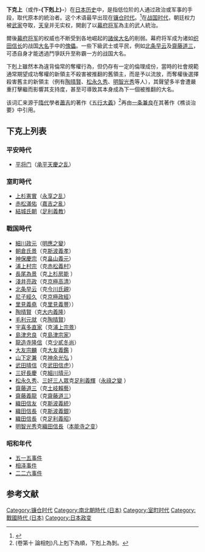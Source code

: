 {{japanese|japanese=下克上 /下剋上|kana=げこくじょう|romaji=Gekokujō}}
'''下克上'''（或作'''-{下剋上}-'''）在[[日本历史|日本历史]]中，是指低位阶的人通过政治或军事的手段，取代原本的統治者。这个术语最早出现在[[镰仓时代|镰仓时代]]。<ref>{{cite web|url=http://vip.book.sina.com.cn/book/chapter_183024_148137.html|title=“下克上”与日本战国时代的战乱，《日本历史》|author=[日]井上清|accessdate=2011-11-07|archive-date=2019-07-16|archive-url=https://web.archive.org/web/20190716183819/http://vip.book.sina.com.cn/book/chapter_183024_148137.html|dead-url=no}}</ref>在[[战国时代_(日本)|战国时代]]，朝廷权力被[[武家|武家]]夺取，[[天皇|天皇]]并无实权，開創了以[[幕府将军|幕府将军]]為主的武人統治。

爾後[[幕府将军|幕府将军]]的权威也不断受到各地崛起的[[諸侯|諸侯]][[大名_(稱謂)|大名]]的削弱。幕府将军成为诸如[[织田信长|织田信长]]的战国[[大名_(稱謂)|大名]]手中的[[傀儡|傀儡]]。一些下級武士或平民，例如[[北条早云|北条早云]]及[[齋藤道三|齋藤道三]]，可憑自身才能透過鬥爭跃升至称霸一方的战国大名。

下剋上雖然本為違背倫常的奪權行為，但仍存有一定的倫理成份，當時的社會規範通常期望成功奪權的新領主不殺害被推翻的舊領主，而是予以流放，而奪權後選擇殺害舊主的新領主（例有[[陶晴賢|陶晴賢]]、[[松永久秀|松永久秀]]、[[明智光秀|明智光秀]]等人），其聲望多半會遭嚴重打擊繼而影響其支持度，甚至可導致其本身成為下一個被推翻的大名。

该词汇来源于[[隋代|隋代]]學者[[蕭吉|蕭吉]]的著作《[[五行大義|五行大義]]》<ref>(卷第十 論相剋)凡上剋下為順，下剋上為剝。</ref>再由[[一条兼良|一条兼良]]在其著作《樵谈治要》中引用。

== 下克上列表 ==
=== 平安時代 ===
* [[平将门|平将门]]（[[承平天慶之乱|承平天慶之乱]]）

=== 室町時代 ===
* [[上杉憲實|上杉憲實]]（[[永享之乱|永享之乱]]）
* [[赤松滿佑|赤松滿佑]]（[[嘉吉之亂|嘉吉之亂]]）
* [[結城氏朝|結城氏朝]]（[[足利義教|足利義教]]）

=== 戰国時代 ===
* [[細川政元|細川政元]]（[[明應之變|明應之變]]）
* [[朝倉氏景|朝倉氏景]]（克[[斯波義孝|斯波義孝]]）
* [[神保慶宗|神保慶宗]]（克[[畠山氏|畠山義元]]）
* [[浦上村宗|浦上村宗]]（克[[赤松義村|赤松義村]]）
* [[長尾為景|長尾為景]]（克[[上杉氏#越後守護上杉家|上杉房能]] ）
* [[淺井亮政|淺井亮政]]（克[[京極高清|京極高清]]）
* [[北条早云|北条早云]]（克[[今川氏親|今川氏親]]）
* [[尼子經久|尼子經久]]（克[[京極政經|京極政經]]）
* [[里見義堯|里見義堯]]（克[[里見義豐|里見義豐]]））
* [[陶晴賢|陶晴賢]]（克[[大内義隆|大内義隆]]）
* [[毛利元就|毛利元就]]（克[[陶晴賢|陶晴賢]]）
* [[宇喜多直家|宇喜多直家]]（克[[浦上宗景|浦上宗景]]）
* [[島津忠良|島津忠良]]（克[[島津氏|島津宗家]]）
* [[龍造寺隆信|龍造寺隆信]]（克[[少貳冬尚|少貳冬尚]]）
* [[大友宗麟|大友宗麟]]（克[[大友義鑑|大友義鑑]] ）
* [[山下定兼|山下定兼]]（克[[神余光弘|神余光弘]] ）
* [[武田晴信|武田晴信]]（克[[武田信虎|武田信虎]]））
* [[三好長慶|三好長慶]]（克[[細川晴元|細川晴元]]）
* [[松永久秀|松永久秀]]、[[三好三人眾|三好三人眾]]克[[足利義輝|足利義輝]]（[[永祿之變|永祿之變]] ）
* [[齋藤道三|齋藤道三]]（克[[土岐賴藝|土岐賴藝]]）
* [[齋藤義龍|齋藤義龍]]（克[[齋藤道三|齋藤道三]]）
* [[織田信友|織田信友]]（克[[斯波義統|斯波義統]]）
* [[織田信長|織田信長]]（克[[斯波義銀|斯波義銀]]）
* [[織田信長|織田信長]]（克[[足利義昭|足利義昭]]）
* [[明智光秀|明智光秀]]克[[織田信長|織田信長]]（[[本能寺之变|本能寺之变]]）

=== 昭和年代 ===
* [[五一五事件|五一五事件]]
* [[相泽事件|相泽事件]]
* [[二二六事件|二二六事件]]

== 参考文献 ==
{{reflist}}

[[Category:镰仓时代|Category:镰仓时代]]
[[Category:南北朝時代_(日本)|Category:南北朝時代 (日本)]]
[[Category:室町时代|Category:室町时代]]
[[Category:戰國時代_(日本)|Category:戰國時代 (日本)]]
[[Category:日本政变|Category:日本政变]]